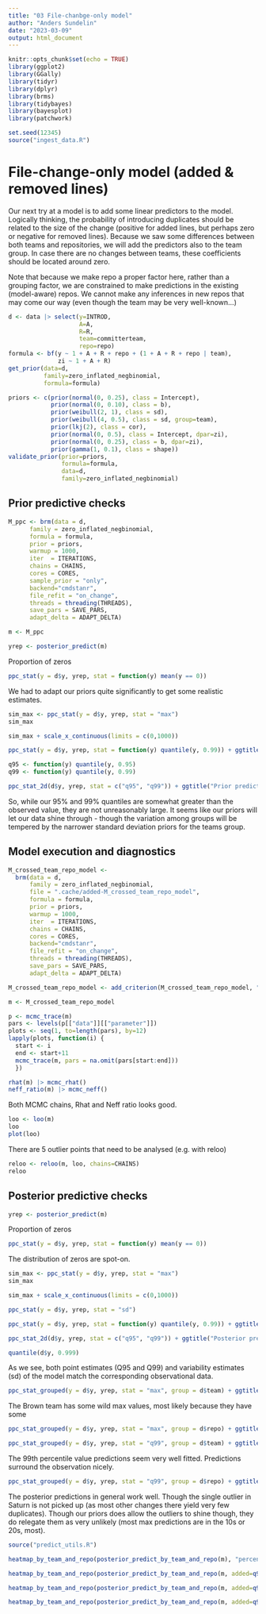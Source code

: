 ```yaml
---
title: "03 File-chanbge-only model"
author: "Anders Sundelin"
date: "2023-03-09"
output: html_document
---
```


```r
knitr::opts_chunk$set(echo = TRUE)
library(ggplot2)
library(GGally)
library(tidyr)
library(dplyr)
library(brms)
library(tidybayes)
library(bayesplot)
library(patchwork)
```

```r
set.seed(12345)
source("ingest_data.R")
```

# File-change-only model (added & removed lines)

Our next try at a model is to add some linear predictors to the model. Logically thinking, the probability of introducing duplicates should be related to the size of the change (positive for added lines, but perhaps zero or negative for removed lines).
Because we saw some differences between both teams and repositories, we will add the predictors also to the team group.
In case there are no changes between teams, these coefficients should be located around zero.

Note that because we make repo a proper factor here, rather than a grouping factor, we are constrained to make predictions in the existing (model-aware) repos. We cannot make any inferences in new repos that may come our way (even though the team may be very well-known...)

```r
d <- data |> select(y=INTROD,
                    A=A,
                    R=R,
                    team=committerteam,
                    repo=repo)
formula <- bf(y ~ 1 + A + R + repo + (1 + A + R + repo | team),
              zi ~ 1 + A + R)
get_prior(data=d,
          family=zero_inflated_negbinomial,
          formula=formula)
```
```r
priors <- c(prior(normal(0, 0.25), class = Intercept),
            prior(normal(0, 0.10), class = b),
            prior(weibull(2, 1), class = sd),
            prior(weibull(4, 0.5), class = sd, group=team),
            prior(lkj(2), class = cor),
            prior(normal(0, 0.5), class = Intercept, dpar=zi),
            prior(normal(0, 0.25), class = b, dpar=zi),
            prior(gamma(1, 0.1), class = shape))
validate_prior(prior=priors,
               formula=formula,
               data=d,
               family=zero_inflated_negbinomial)
```

## Prior predictive checks


```r
M_ppc <- brm(data = d,
      family = zero_inflated_negbinomial,
      formula = formula,
      prior = priors,
      warmup = 1000,
      iter  = ITERATIONS,
      chains = CHAINS,
      cores = CORES,
      sample_prior = "only",
      backend="cmdstanr",
      file_refit = "on_change",
      threads = threading(THREADS),
      save_pars = SAVE_PARS,
      adapt_delta = ADAPT_DELTA)
```

```r
m <- M_ppc
```


```r
yrep <- posterior_predict(m)
```

Proportion of zeros

```r
ppc_stat(y = d$y, yrep, stat = function(y) mean(y == 0))
```

We had to adapt our priors quite significantly to get some realistic estimates.

```r
sim_max <- ppc_stat(y = d$y, yrep, stat = "max")
sim_max
```
```r
sim_max + scale_x_continuous(limits = c(0,1000))
```


```r
ppc_stat(y = d$y, yrep, stat = function(y) quantile(y, 0.99)) + ggtitle("Prior predicted Q99 vs. observed value")
```


```r
q95 <- function(y) quantile(y, 0.95)
q99 <- function(y) quantile(y, 0.99)

ppc_stat_2d(d$y, yrep, stat = c("q95", "q99")) + ggtitle("Prior predicted Q95 vs Q99")
```

So, while our 95% and 99% quantiles are somewhat greater than the observed value, they are not unreasonably large.
It seems like our priors will let our data shine through - though the variation among groups will be tempered by the narrower standard deviation priors for the teams group.

## Model execution and diagnostics

```r
M_crossed_team_repo_model <-
  brm(data = d,
      family = zero_inflated_negbinomial,
      file = ".cache/added-M_crossed_team_repo_model",
      formula = formula,
      prior = priors,
      warmup = 1000,
      iter  = ITERATIONS,
      chains = CHAINS,
      cores = CORES,
      backend="cmdstanr",
      file_refit = "on_change",
      threads = threading(THREADS),
      save_pars = SAVE_PARS,
      adapt_delta = ADAPT_DELTA)

```

```r
M_crossed_team_repo_model <- add_criterion(M_crossed_team_repo_model, "loo")
```

```r
m <- M_crossed_team_repo_model
```


```r
p <- mcmc_trace(m)
pars <- levels(p[["data"]][["parameter"]])
plots <- seq(1, to=length(pars), by=12)
lapply(plots, function(i) {
  start <- i
  end <- start+11
  mcmc_trace(m, pars = na.omit(pars[start:end]))
  })
```


```r
rhat(m) |> mcmc_rhat()
neff_ratio(m) |> mcmc_neff()
```

Both MCMC chains, Rhat and Neff ratio looks good.

```r
loo <- loo(m)
loo
plot(loo)
```
There are 5 outlier points that need to be analysed (e.g. with reloo)

```r
reloo <- reloo(m, loo, chains=CHAINS)
reloo
```



## Posterior predictive checks

```r
yrep <- posterior_predict(m)
```

Proportion of zeros

```r
ppc_stat(y = d$y, yrep, stat = function(y) mean(y == 0))
```

The distribution of zeros are spot-on.

```r
sim_max <- ppc_stat(y = d$y, yrep, stat = "max")
sim_max
```

```r
sim_max + scale_x_continuous(limits = c(0,1000))
```

```r
ppc_stat(y = d$y, yrep, stat = "sd")
```



```r
ppc_stat(y = d$y, yrep, stat = function(y) quantile(y, 0.99)) + ggtitle("Posterior predicted Q99 vs. observed value")
```


```r

ppc_stat_2d(d$y, yrep, stat = c("q95", "q99")) + ggtitle("Posterior predicted Q95 vs Q99")
```

```r
quantile(d$y, 0.999)
```

As we see, both point estimates (Q95 and Q99) and variability estimates (sd) of the model match the corresponding observational data.

```r
ppc_stat_grouped(y = d$y, yrep, stat = "max", group = d$team) + ggtitle("Posterior predictive max observation per team")
```

The Brown team has some wild max values, most likely because they have some

```r
ppc_stat_grouped(y = d$y, yrep, stat = "max", group = d$repo) + ggtitle("Posterior predictive max observation per repo")
```


```r
ppc_stat_grouped(y = d$y, yrep, stat = "q99", group = d$team) + ggtitle("Posterior predictive 99% quartile per team")
```

The 99th percentile value predictions seem very well fitted. Predictions surround the observation nicely.

```r
ppc_stat_grouped(y = d$y, yrep, stat = "q99", group = d$repo) + ggtitle("Posterior predictive 99% quartile per repo")
```

The posterior predictions in general work well. Though the single outlier in Saturn is not picked up (as most other changes there yield very few duplicates). Though our priors does allow the outliers to shine though, they do relegate them as very unlikely (most max predictions are in the 10s or 20s, most).

```r
source("predict_utils.R")
```

```r
heatmap_by_team_and_repo(posterior_predict_by_team_and_repo(m), "percent zeros", decimals=2)
```

```r
heatmap_by_team_and_repo(posterior_predict_by_team_and_repo(m, added=q95(data$ADD), removed=q95(data$DEL)), "percent zeros", decimals=2)
```

```r
heatmap_by_team_and_repo(posterior_predict_by_team_and_repo(m, added=q95(data$ADD), removed=q95(data$DEL), summary=function(x) q95(x)), "Quantile 95%", decimals=0)
```

```r
heatmap_by_team_and_repo(posterior_predict_by_team_and_repo(m, added=q95(data$ADD), removed=q95(data$DEL), summary=function(x) q99(x)), "Quantile 99%", decimals=0)
```
